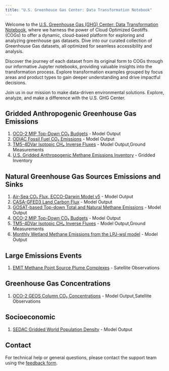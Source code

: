 ```yaml
---
title: "U.S. Greenhouse Gas Center: Data Transformation Notebook"
---
```


Welcome to the [U.S. Greenhouse Gas (GHG) Center: Data Transformation Notebook](https://earth.gov/ghgcenter), where we harness the power of Cloud Optimized Geotiffs (COGs) to offer a dynamic, cloud-based platform for exploring and analyzing greenhouse gas datasets.
Dive into our curated collection of Greenhouse Gas datasets, all optimized for seamless accessibility and analysis. 

Discover the journey of each dataset from its original form to COGs through our informative Jupyter notebooks, providing valuable insights into the transformation process. Explore transformation examples grouped by focus areas and product types to gain deeper understanding and drive impactful decisions. 

Join us in our mission to make data-driven environmental solutions.
Explore, analyze, and make a difference with the U.S. GHG Center.

## Gridded Anthropogenic Greenhouse Gas Emissions
1. [OCO-2 MIP Top-Down CO₂ Budgets](cog_transformation/oco2-mip-co2budget-yeargrid-v1.ipynb) - Model Output
2. [ODIAC Fossil Fuel CO₂ Emissions](cog_transformation/odiac-ffco2-monthgrid-v2022.ipynb) - Model Output
3. [TM5-4DVar Isotopic CH₄ Inverse Fluxes](cog_transformation/tm54dvar-ch4flux-monthgrid-v1.ipynb) - Model Output,Ground Measurements
4. [U.S. Gridded Anthropogenic Methane Emissions Inventory](cog_transformation/epa-ch4emission-grid-v2express.ipynb) - Gridded Inventory

## Natural Greenhouse Gas Sources Emissions and Sinks
1. [Air-Sea CO₂ Flux, ECCO-Darwin Model v5](cog_transformation/eccodarwin-co2flux-monthgrid-v5.ipynb) - Model Output
2. [CASA-GFED3 Land Carbon Flux](cog_transformation/casagfed-carbonflux-monthgrid-v3.ipynb) - Model Output
3. [GOSAT-based Top-down Total and Natural Methane Emissions](cog_transformation/gosat-based-ch4budget-yeargrid-v1.ipynb) - Model Output
4. [OCO-2 MIP Top-Down CO₂ Budgets](cog_transformation/oco2-mip-co2budget-yeargrid-v1.ipynb) - Model Output
5. [TM5-4DVar Isotopic CH₄ Inverse Fluxes](cog_transformation/tm54dvar-ch4flux-monthgrid-v1.ipynb) - Model Output,Ground Measurements
6. [Monthly Wetland Methane Emissions from the LPJ-wsl model](cog_transformation/lpjwsl-wetlandch4-monthgrid-v1.ipynb) - Model Output

## Large Emissions Events
1. [EMIT Methane Point Source Plume Complexes](cog_transformation/emit-ch4plume-v1.ipynb) - Satellite Observations

## Greenhouse Gas Concentrations
1. [OCO-2 GEOS Column CO₂ Concentrations](cog_transformation/oco2geos-co2-daygrid-v10r.ipynb) - Model Output,Satellite Observations

## Socioeconomic
1. [SEDAC Gridded World Population Density](cog_transformation/sedac-popdensity-yeargrid5yr-v4.11.ipynb) - Model Output

## Contact

For technical help or general questions, please contact the support team using the [feedback form](https://docs.google.com/forms/d/e/1FAIpQLSeVWCrnca08Gt_qoWYjTo6gnj1BEGL4NCUC9VEiQnXA02gzVQ/viewform).